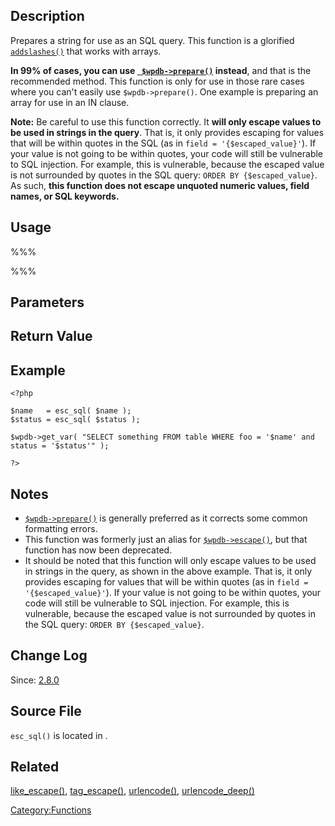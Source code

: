 {{Languages|
{{en|Function Reference/esc sql}}
{{ja|Function Reference/esc sql}}
}}
== Description ==

Prepares a string for use as an SQL query. This function is a glorified <tt>[http://php.net/manual/en/function.addslashes.php addslashes()]</tt> that works with arrays.

'''In 99% of cases, you can use <tt>[[Class_Reference/wpdb#Protect_Queries_Against_SQL_Injection_Attacks | $wpdb->prepare()]]</tt> instead''', and that is the recommended method. This function is only for use in those rare cases where you can't easily use <tt>$wpdb->prepare()</tt>. One example is preparing an array for use in an IN clause.

'''Note:''' Be careful to use this function correctly. It '''will only escape values to be used in strings in the query'''. That is, it only provides escaping for values that will be within quotes in the SQL (as in <tt>field = '{$escaped_value}'</tt>). If your value is not going to be within quotes, your code will still be vulnerable to SQL injection. For example, this is vulnerable, because the escaped value is not surrounded by quotes in the SQL query: <tt>ORDER BY {$escaped_value}</tt>. As such, '''this function does not escape unquoted numeric values, field names, or SQL keywords.'''

== Usage ==

%%% <?php esc_sql( $sql ); ?> %%%

== Parameters ==

{{Parameter|$data|string&#124;array|An unescaped string or array that needs to be put into a SQL statement.}}

== Return Value ==

{{Return||string&#124;array| Escaped value appropriate for use in a SQL query, within quotes (as a string). Notably, this result is NOT safe for use in an SQL statement without quotes surrounding it.}}

== Example ==
<pre>
<?php

$name   = esc_sql( $name );
$status = esc_sql( $status );

$wpdb->get_var( "SELECT something FROM table WHERE foo = '$name' and status = '$status'" );

?>
</pre>

== Notes ==

* <tt>[[Class_Reference/wpdb#Protect_Queries_Against_SQL_Injection_Attacks|$wpdb->prepare()]]</tt> is generally preferred as it corrects some common formatting errors.
* This function was formerly just an alias for <tt>[[Class_Reference/wpdb|$wpdb->escape()]]</tt>, but that function has now been deprecated.
*It should be noted that this function will only escape values to be used in strings in the query, as shown in the above example. That is, it only provides escaping for values that will be within quotes (as in <tt>field = '{$escaped_value}'</tt>). If your value is not going to be within quotes, your code will still be vulnerable to SQL injection. For example, this is vulnerable, because the escaped value is not surrounded by quotes in the SQL query: <tt>ORDER BY {$escaped_value}</tt>.

== Change Log ==

Since: [[Version 2.8|2.8.0]]

== Source File ==

<tt>esc_sql()</tt> is located in {{Trac|wp-includes/formatting.php}}.

== Related ==

[[Function Reference/like escape|like_escape()]], [[Function Reference/tag escape|tag_escape()]], [[Function Reference/urlencode|urlencode()]], [[Function Reference/urlencode_deep|urlencode_deep()]]

{{Esc Tags}}

{{Tag Footer}}

[[Category:Functions]]

{{Copyedit}}